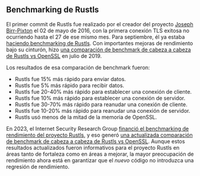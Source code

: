 ## Benchmarking de Rustls
El primer commit de Rustls fue realizado por el creador del proyecto [Joseph Birr-Pixton][ctz] el 02 de mayo de 2016,
con la primera conexión TLS exitosa no ocurriendo hasta el 27 de ese mismo mes.
Para septiembre, él ya estaba [haciendo benchmarking de Rustls][bay area rust].
Con importantes mejoras de rendimiento bajo su cinturón,
hizo [una comparación de benchmark de cabeza a cabeza de Rustls vs OpenSSL][rustls vs openssl 2019] en julio de 2019.

Los resultados de esa comparación de benchmark fueron:
- Rustls fue 15% más rápido para enviar datos.
- Rustls fue 5% más rápido para recibir datos.
- Rustls fue 20-40% más rápido para establecer una conexión de cliente.
- Rustls fue 10% más rápido para establecer una conexión de servidor.
- Rustls fue 30-70% más rápido para reanudar una conexión de cliente.
- Rustls fue 10-20% más rápido para reanudar una conexión de servidor.
- Rustls usó menos de la mitad de la memoria de OpenSSL.

En 2023, el Internet Security Research Group [financió el benchmarking de rendimiento del proyecto Rustls][rustls performance],
y eso generó [una actualizada comparación de benchmark de cabeza a cabeza de Rustls vs OpenSSL][rustls vs openssl 2023].
Aunque estos resultados actualizados fueron informativos para el proyecto Rustls
en áreas tanto de fortaleza como en áreas a mejorar,
la mayor preocupación de rendimiento ahora está en garantizar que el _nuevo_ código no introduzca una regresión de rendimiento.

[ctz]: https://github.com/ctz/
[bay area rust]: https://raw.githubusercontent.com/ctz/talks/master/rustls.pdf
[rustls vs openssl 2019]: https://jbp.io/2019/07/01/rustls-vs-openssl-performance.html
[rustls performance]: https://www.memorysafety.org/blog/rustls-performance/
[rustls vs openssl 2023]: https://github.com/aochagavia/rustls-bench-results